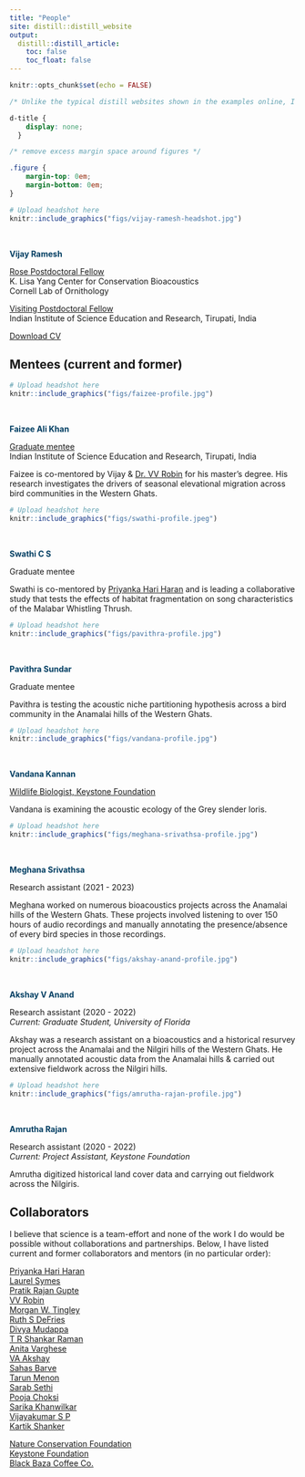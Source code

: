 ```yaml
---
title: "People"
site: distill::distill_website
output:
  distill::distill_article:
    toc: false
    toc_float: false
---
```


```r
knitr::opts_chunk$set(echo = FALSE)
```

```css
/* Unlike the typical distill websites shown in the examples online, I did not want a title YAML/text in the beginning and the first thing I wanted was an image. So this function below, borrowed from a google search, gets rid of the requirement of a title & uses css to do the same. You can delete this code chunk if you want to include a title in your website */

d-title {
    display: none;
  }

/* remove excess margin space around figures */

.figure {
    margin-top: 0em;
    margin-bottom: 0em;
}
```

::: {.floatting}
```r

# Upload headshot here 
knitr::include_graphics("figs/vijay-ramesh-headshot.jpg")
```
<p style="color: white">.  </p>  
 
<p style="color: #033F63">**Vijay Ramesh**</p>    

[Rose Postdoctoral Fellow](https://www.birds.cornell.edu/home/staff/vijay-ramesh/)  
K. Lisa Yang Center for Conservation Bioacoustics  
Cornell Lab of Ornithology  

[Visiting Postdoctoral Fellow](https://www.skyisland.in/)      
Indian Institute of Science Education and Research, Tirupati, India    

[Download CV](files/ramesh-vijay-cv-feb-2024.pdf)
:::  
  
## Mentees (current and former)  

::: {.floatting}
```r

# Upload headshot here 
knitr::include_graphics("figs/faizee-profile.jpg")
```
<p style="color: white">.  </p>
<p style="color: #033F63">**Faizee Ali Khan**</p>    

[Graduate mentee](https://www.skyisland.in/faizee.html)  
Indian Institute of Science Education and Research, Tirupati, India  

Faizee is co-mentored by Vijay & [Dr. VV Robin](https://www.skyisland.in/robin.html) for his master's degree. His research investigates the drivers of seasonal elevational migration across bird communities in the Western Ghats.  
:::  
  
  
::: {.floatting}
```r

# Upload headshot here 
knitr::include_graphics("figs/swathi-profile.jpeg")
```
<p style="color: white">.  </p>
<p style="color: #033F63">**Swathi C S**</p>    

Graduate mentee   
  
Swathi is co-mentored by [Priyanka Hari Haran](https://tropicos.netlify.app/author/priyanka-hari-haran/) and is leading a collaborative study that tests the effects of habitat fragmentation on song characteristics of the Malabar Whistling Thrush.  
:::  


::: {.floatting}
```r

# Upload headshot here 
knitr::include_graphics("figs/pavithra-profile.jpg")
```
<p style="color: white">.  </p>
<p style="color: #033F63">**Pavithra Sundar**</p>    

Graduate mentee   
  
Pavithra is testing the acoustic niche partitioning hypothesis across a bird community in the Anamalai hills of the Western Ghats.      
:::


::: {.floatting}
```r

# Upload headshot here 
knitr::include_graphics("figs/vandana-profile.jpg")
```
<p style="color: white">.  </p>
<p style="color: #033F63">**Vandana Kannan**</p>    

[Wildlife Biologist, Keystone Foundation](https://keystone-foundation.org/team/)   
  
Vandana is examining the acoustic ecology of the Grey slender loris.       
:::


::: {.floatting}
```r

# Upload headshot here 
knitr::include_graphics("figs/meghana-srivathsa-profile.jpg")
```
<p style="color: white">.  </p>
<p style="color: #033F63">**Meghana Srivathsa**</p>    

Research assistant (2021 - 2023)     
  
Meghana worked on numerous bioacoustics projects across the Anamalai hills of the Western Ghats. These projects involved listening to over 150 hours of audio recordings and manually annotating the presence/absence of every bird species in those recordings. 
:::
  
  
::: {.floatting}
```r

# Upload headshot here 
knitr::include_graphics("figs/akshay-anand-profile.jpg")
```
<p style="color: white">.  </p>
<p style="color: #033F63">**Akshay V Anand**</p>    

Research assistant (2020 - 2022)  
*Current: Graduate Student, University of Florida*  
  
Akshay was a research assistant on a bioacoustics and a historical resurvey project across the Anamalai and the Nilgiri hills of the Western Ghats. He manually annotated acoustic data from the Anamalai hills & carried out extensive fieldwork across the Nilgiri hills.  
:::
     
      
::: {.floatting}
```r

# Upload headshot here 
knitr::include_graphics("figs/amrutha-rajan-profile.jpg")
```
<p style="color: white">.  </p>
<p style="color: #033F63">**Amrutha Rajan**</p>    

Research assistant (2020 - 2022)  
*Current: Project Assistant, Keystone Foundation*  
  
Amrutha digitized historical land cover data and carrying out fieldwork across the Nilgiris.  
:::    


## Collaborators  

I believe that science is a team-effort and none of the work I do would be possible without collaborations and partnerships. Below, I have listed current and former collaborators and mentors (in no particular order):   

[Priyanka Hari Haran](https://tropicos.netlify.app/author/priyanka-hari-haran/)   
[Laurel Symes](https://www.birds.cornell.edu/ccb/laurel-b-symes-ph-d/)    
[Pratik Rajan Gupte](https://scholar.google.nl/citations?user=ve_IGT8AAAAJ&hl=en)    
[VV Robin](https://www.skyisland.in/)    
[Morgan W. Tingley](https://www.morgantingley.com/)    
[Ruth S DeFries](https://www.ruthdefries.e3b.columbia.edu/ruth-defries/)    
[Divya Mudappa](https://www.ncf-india.org/author/646399/divya-mudappa)    
[T R Shankar Raman](https://www.ncf-india.org/author/646400/t-r-shankar-raman)    
[Anita Varghese](https://keystone-foundation.org/team/)    
[VA Akshay](https://scholar.google.com/citations?user=Kw8YWeMAAAAJ&hl=en)    
[Sahas Barve](http://www.sahasbarve.com/)    
[Tarun Menon](https://tarunmenon.wordpress.com/)    
[Sarab Sethi](https://www.imperial.ac.uk/people/sarab.sethi)    
[Pooja Choksi](https://poojachoksi.weebly.com/)    
[Sarika Khanwilkar](https://www.linkedin.com/in/sarikakhanwilkar/?originalSubdomain=in)    
[Vijayakumar S P](https://www.researchgate.net/profile/Vijayakumar-S-P)    
[Kartik Shanker](https://kslab.weebly.com/)    

[Nature Conservation Foundation](https://www.ncf-india.org/)  
[Keystone Foundation](https://keystone-foundation.org/)  
[Black Baza Coffee Co.](https://store.blackbazacoffee.com/)   

